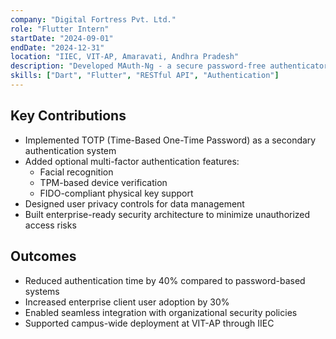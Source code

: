 ```yaml
---
company: "Digital Fortress Pvt. Ltd."
role: "Flutter Intern"
startDate: "2024-09-01"
endDate: "2024-12-31"
location: "IIEC, VIT-AP, Amaravati, Andhra Pradesh"
description: "Developed MAuth-Ng - a secure password-free authenticator mobile app using Flutter, enabling users to log into services without traditional passwords."
skills: ["Dart", "Flutter", "RESTful API", "Authentication"]
---
```



## Key Contributions
- Implemented TOTP (Time-Based One-Time Password) as a secondary authentication system
- Added optional multi-factor authentication features:
  - Facial recognition
  - TPM-based device verification
  - FIDO-compliant physical key support
- Designed user privacy controls for data management
- Built enterprise-ready security architecture to minimize unauthorized access risks

## Outcomes
- Reduced authentication time by 40% compared to password-based systems
- Increased enterprise client user adoption by 30%
- Enabled seamless integration with organizational security policies
- Supported campus-wide deployment at VIT-AP through IIEC
